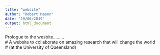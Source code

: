```yaml
---
title: "website"
author: "Robert Mason"
date: "19/06/2019"
output: html_document
---
```

Prologue to the wesbite.........  
# A website to collaborate on amazing research that will change the world  
# (at the University of Queensland)
